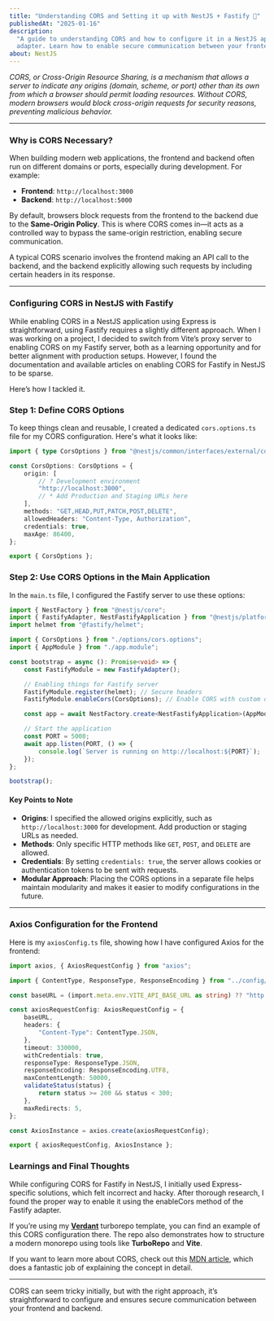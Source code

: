 ```yaml
---
title: "Understanding CORS and Setting it up with NestJS + Fastify 🚀"
publishedAt: "2025-01-16"
description:
  "A guide to understanding CORS and how to configure it in a NestJS application using the Fastify
  adapter. Learn how to enable secure communication between your frontend and backend."
about: NestJS
---
```


_CORS, or Cross-Origin Resource Sharing, is a mechanism that allows a server to indicate any origins
(domain, scheme, or port) other than its own from which a browser should permit loading resources.
Without CORS, modern browsers would block cross-origin requests for security reasons, preventing
malicious behavior._

---

### Why is CORS Necessary?

When building modern web applications, the frontend and backend often run on different domains or
ports, especially during development. For example:

- **Frontend**: `http://localhost:3000`
- **Backend**: `http://localhost:5000`

By default, browsers block requests from the frontend to the backend due to the **Same-Origin
Policy**. This is where CORS comes in—it acts as a controlled way to bypass the same-origin
restriction, enabling secure communication.

A typical CORS scenario involves the frontend making an API call to the backend, and the backend
explicitly allowing such requests by including certain headers in its response.

---

### Configuring CORS in NestJS with Fastify

While enabling CORS in a NestJS application using Express is straightforward, using Fastify requires
a slightly different approach. When I was working on a project, I decided to switch from Vite’s
proxy server to enabling CORS on my Fastify server, both as a learning opportunity and for better
alignment with production setups. However, I found the documentation and available articles on
enabling CORS for Fastify in NestJS to be sparse.

Here’s how I tackled it.

### Step 1: Define CORS Options

To keep things clean and reusable, I created a dedicated `cors.options.ts` file for my CORS
configuration. Here's what it looks like:

```typescript
import { type CorsOptions } from "@nestjs/common/interfaces/external/cors-options.interface";

const CorsOptions: CorsOptions = {
	origin: [
		// ? Development environment
		"http://localhost:3000",
		// * Add Production and Staging URLs here
	],
	methods: "GET,HEAD,PUT,PATCH,POST,DELETE",
	allowedHeaders: "Content-Type, Authorization",
	credentials: true,
	maxAge: 86400,
};

export { CorsOptions };
```

### Step 2: Use CORS Options in the Main Application

In the `main.ts` file, I configured the Fastify server to use these options:

```typescript
import { NestFactory } from "@nestjs/core";
import { FastifyAdapter, NestFastifyApplication } from "@nestjs/platform-fastify";
import helmet from "@fastify/helmet";

import { CorsOptions } from "./options/cors.options";
import { AppModule } from "./app.module";

const bootstrap = async (): Promise<void> => {
	const FastifyModule = new FastifyAdapter();

	// Enabling things for Fastify server
	FastifyModule.register(helmet); // Secure headers
	FastifyModule.enableCors(CorsOptions); // Enable CORS with custom options

	const app = await NestFactory.create<NestFastifyApplication>(AppModule, FastifyModule);

	// Start the application
	const PORT = 5000;
	await app.listen(PORT, () => {
		console.log(`Server is running on http://localhost:${PORT}`);
	});
};

bootstrap();
```

#### Key Points to Note

- **Origins**: I specified the allowed origins explicitly, such as `http://localhost:3000` for
  development. Add production or staging URLs as needed.
- **Methods**: Only specific HTTP methods like `GET`, `POST`, and `DELETE` are allowed.
- **Credentials**: By setting `credentials: true`, the server allows cookies or authentication
  tokens to be sent with requests.
- **Modular Approach**: Placing the CORS options in a separate file helps maintain modularity and
  makes it easier to modify configurations in the future.

---

### Axios Configuration for the Frontend

Here is my `axiosConfig.ts` file, showing how I have configured Axios for the frontend:

```typescript
import axios, { AxiosRequestConfig } from "axios";

import { ContentType, ResponseType, ResponseEncoding } from "../config/requestConfig";

const baseURL = (import.meta.env.VITE_API_BASE_URL as string) ?? "http://localhost:5000";

const axiosRequestConfig: AxiosRequestConfig = {
	baseURL,
	headers: {
		"Content-Type": ContentType.JSON,
	},
	timeout: 330000,
	withCredentials: true,
	responseType: ResponseType.JSON,
	responseEncoding: ResponseEncoding.UTF8,
	maxContentLength: 50000,
	validateStatus(status) {
		return status >= 200 && status < 300;
	},
	maxRedirects: 5,
};

const AxiosInstance = axios.create(axiosRequestConfig);

export { axiosRequestConfig, AxiosInstance };
```

### Learnings and Final Thoughts

While configuring CORS for Fastify in NestJS, I initially used Express-specific solutions, which
felt incorrect and hacky. After thorough research, I found the proper way to enable it using the
enableCors method of the Fastify adapter.

If you’re using my [**Verdant**](https://github.com/tejastn10/verdant) turborepo template, you can
find an example of this CORS configuration there. The repo also demonstrates how to structure a
modern monorepo using tools like **TurboRepo** and **Vite**.

If you want to learn more about CORS, check out this
[MDN article](https://developer.mozilla.org/en-US/docs/Web/HTTP/CORS), which does a fantastic job of
explaining the concept in detail.

---

CORS can seem tricky initially, but with the right approach, it’s straightforward to configure and
ensures secure communication between your frontend and backend.
